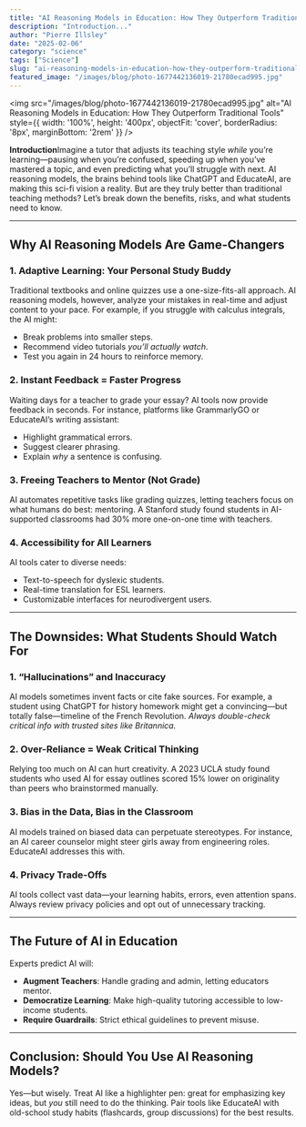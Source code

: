 ```yaml
---
title: "AI Reasoning Models in Education: How They Outperform Traditional Tools"
description: "Introduction..."
author: "Pierre Illsley"
date: "2025-02-06"
category: "science"
tags: ["Science"]
slug: "ai-reasoning-models-in-education-how-they-outperform-traditional-tools"
featured_image: "/images/blog/photo-1677442136019-21780ecad995.jpg"
---
```


<img
  src="/images/blog/photo-1677442136019-21780ecad995.jpg"
  alt="AI Reasoning Models in Education: How They Outperform Traditional Tools"
  style={{ width: '100%', height: '400px', objectFit: 'cover', borderRadius: '8px', marginBottom: '2rem' }}
/>


**Introduction**Imagine a tutor that adjusts its teaching style *while* you’re learning—pausing when you’re confused, speeding up when you’ve mastered a topic, and even predicting what you’ll struggle with next. AI reasoning models, the brains behind tools like ChatGPT and EducateAI, are making this sci-fi vision a reality. But are they truly better than traditional teaching methods? Let’s break down the benefits, risks, and what students need to know.

---

## **Why AI Reasoning Models Are Game-Changers**

### **1. Adaptive Learning: Your Personal Study Buddy**

Traditional textbooks and online quizzes use a one-size-fits-all approach. AI reasoning models, however, analyze your mistakes in real-time and adjust content to your pace. For example, if you struggle with calculus integrals, the AI might:

- Break problems into smaller steps.
- Recommend video tutorials *you’ll actually watch*.
- Test you again in 24 hours to reinforce memory.

### **2. Instant Feedback = Faster Progress**

Waiting days for a teacher to grade your essay? AI tools now provide feedback in seconds. For instance, platforms like GrammarlyGO or EducateAI’s writing assistant:

- Highlight grammatical errors.
- Suggest clearer phrasing.
- Explain *why* a sentence is confusing.

### **3. Freeing Teachers to Mentor (Not Grade)**

AI automates repetitive tasks like grading quizzes, letting teachers focus on what humans do best: mentoring. A Stanford study found students in AI-supported classrooms had 30% more one-on-one time with teachers.

### **4. Accessibility for All Learners**

AI tools cater to diverse needs:

- Text-to-speech for dyslexic students.
- Real-time translation for ESL learners.
- Customizable interfaces for neurodivergent users.

---

## **The Downsides: What Students Should Watch For**

### **1. “Hallucinations” and Inaccuracy**

AI models sometimes invent facts or cite fake sources. For example, a student using ChatGPT for history homework might get a convincing—but totally false—timeline of the French Revolution. *Always double-check critical info with trusted sites like Britannica.*

### **2. Over-Reliance = Weak Critical Thinking**

Relying too much on AI can hurt creativity. A 2023 UCLA study found students who used AI for essay outlines scored 15% lower on originality than peers who brainstormed manually.

### **3. Bias in the Data, Bias in the Classroom**

AI models trained on biased data can perpetuate stereotypes. For instance, an AI career counselor might steer girls away from engineering roles. EducateAI addresses this with.

### **4. Privacy Trade-Offs**

AI tools collect vast data—your learning habits, errors, even attention spans. Always review privacy policies and opt out of unnecessary tracking.

---

## **The Future of AI in Education**

Experts predict AI will:

- **Augment Teachers**: Handle grading and admin, letting educators mentor.
- **Democratize Learning**: Make high-quality tutoring accessible to low-income students.
- **Require Guardrails**: Strict ethical guidelines to prevent misuse.

---

## **Conclusion: Should You Use AI Reasoning Models?**

Yes—but wisely. Treat AI like a highlighter pen: great for emphasizing key ideas, but *you* still need to do the thinking. Pair tools like EducateAI with old-school study habits (flashcards, group discussions) for the best results.

